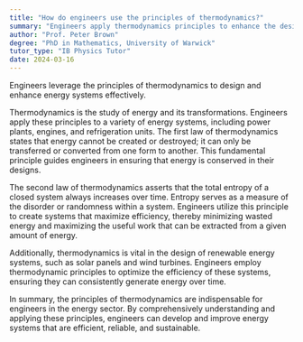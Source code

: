 ```yaml
---
title: "How do engineers use the principles of thermodynamics?"
summary: "Engineers apply thermodynamics principles to enhance the design and efficiency of energy systems, optimizing performance and sustainability in various applications."
author: "Prof. Peter Brown"
degree: "PhD in Mathematics, University of Warwick"
tutor_type: "IB Physics Tutor"
date: 2024-03-16
---
```


Engineers leverage the principles of thermodynamics to design and enhance energy systems effectively.

Thermodynamics is the study of energy and its transformations. Engineers apply these principles to a variety of energy systems, including power plants, engines, and refrigeration units. The first law of thermodynamics states that energy cannot be created or destroyed; it can only be transferred or converted from one form to another. This fundamental principle guides engineers in ensuring that energy is conserved in their designs.

The second law of thermodynamics asserts that the total entropy of a closed system always increases over time. Entropy serves as a measure of the disorder or randomness within a system. Engineers utilize this principle to create systems that maximize efficiency, thereby minimizing wasted energy and maximizing the useful work that can be extracted from a given amount of energy.

Additionally, thermodynamics is vital in the design of renewable energy systems, such as solar panels and wind turbines. Engineers employ thermodynamic principles to optimize the efficiency of these systems, ensuring they can consistently generate energy over time.

In summary, the principles of thermodynamics are indispensable for engineers in the energy sector. By comprehensively understanding and applying these principles, engineers can develop and improve energy systems that are efficient, reliable, and sustainable.
    